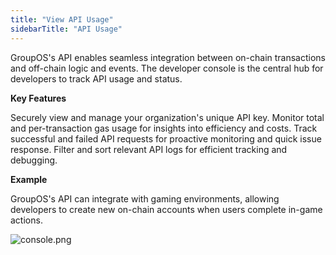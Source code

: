 ```yaml
---
title: "View API Usage"
sidebarTitle: "API Usage"
---
```


GroupOS's API enables seamless integration between on-chain transactions and off-chain logic and events. The developer console is the central hub for developers to track API usage and status.

**Key Features**

<CardGroup cols={1}>
  <Card title="Organization's API Key" icon="square-1" color="#ad72ff">
    Securely view and manage your organization's unique API key. 
  </Card>
  <Card title="Gas Usage Metrics" icon="square-2" color="#ad72ff">
    Monitor total and per-transaction gas usage for insights into efficiency and costs.
  </Card>
  <Card title="API Requests" icon="square-3" color="#ad72ff">
    Track successful and failed API requests for proactive monitoring and quick issue response.
  </Card>
  <Card title="API Logs" icon="square-4" color="#ad72ff">
    Filter and sort relevant API logs for efficient tracking and debugging.
  </Card>
</CardGroup>


**Example**

GroupOS's API can integrate with gaming environments, allowing developers to create new on-chain accounts when users complete in-game actions.

![console.png](https://station-images.nyc3.digitaloceanspaces.com/7931959b-4dfe-420b-a1ae-e99be3355d9d.png)
